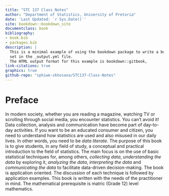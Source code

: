 ```yaml
--- 
title: "STC 137 Class Notes"
author: "Department of Statistics, University of Pretoria"
date: 'Last Updated: `r Sys.Date()`'
site: bookdown::bookdown_site
documentclass: book
bibliography:
- book.bib
- packages.bib
description: |
  This is a minimal example of using the bookdown package to write a book.
  set in the _output.yml file.
  The HTML output format for this example is bookdown::gitbook,
link-citations: true
graphics: true
github-repo: "sphiwe-skhosana/STC137-Class-Notes"
---
```


# Preface {.unnumbered}

In modern society, whether you are reading a magazine, watching TV or scrolling through social media, you encounter statistics. You can't avoid it! Data collection, analysis and communication have become part of day-to-day activities. If you want to be an educated consumer and citizen, you need to understand how statistics are used and also misused in our daily lives. In other words, you need to be _data literate_. The purpose of this book is to give students, in any field of study, a conceptual and practical introduction to the field of statistics. The main focus is on the use of basic statistical techniques for, among others, _collecting data_, _understanding the data_ by exploring it, _analyzing the data_, _interpreting the data_ and _communicating the data_ to facilitate data-driven decision-making. The book is application oriented. The discussion of each technique is followed by application examples. This book is written with the needs of the practitioner in mind. The mathematical prerequisite is matric (Grade 12) level mathematics. 